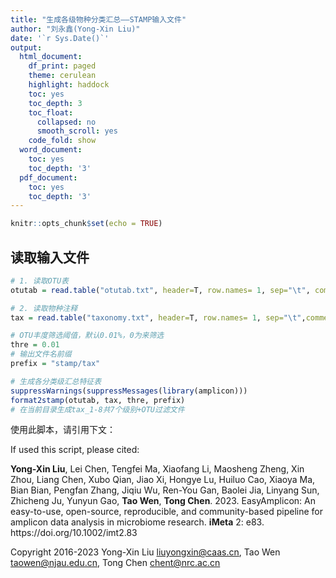 ```yaml
---
title: "生成各级物种分类汇总——STAMP输入文件"
author: "刘永鑫(Yong-Xin Liu)"
date: '`r Sys.Date()`'
output:
  html_document:
    df_print: paged
    theme: cerulean
    highlight: haddock
    toc: yes
    toc_depth: 3
    toc_float:
      collapsed: no
      smooth_scroll: yes
    code_fold: show
  word_document:
    toc: yes
    toc_depth: '3'
  pdf_document:
    toc: yes
    toc_depth: '3'
--- 
```


```r
knitr::opts_chunk$set(echo = TRUE)
```
 
## 读取输入文件

```r
# 1. 读取OTU表
otutab = read.table("otutab.txt", header=T, row.names= 1, sep="\t", comment.char = "", stringsAsFactors = F)

# 2. 读取物种注释
tax = read.table("taxonomy.txt", header=T, row.names= 1, sep="\t",comment.char = "", stringsAsFactors = F) 

# OTU丰度筛选阈值，默认0.01%，0为来筛选
thre = 0.01
# 输出文件名前缀
prefix = "stamp/tax"

# 生成各分类级汇总特征表
suppressWarnings(suppressMessages(library(amplicon)))
format2stamp(otutab, tax, thre, prefix)
# 在当前目录生成tax_1-8共7个级别+OTU过滤文件
```

使用此脚本，请引用下文：

If used this script, please cited:

**Yong-Xin Liu**, Lei Chen, Tengfei Ma, Xiaofang Li, Maosheng Zheng, Xin Zhou, Liang Chen, Xubo Qian, Jiao Xi, Hongye Lu, Huiluo Cao, Xiaoya Ma, Bian Bian, Pengfan Zhang, Jiqiu Wu, Ren-You Gan, Baolei Jia, Linyang Sun, Zhicheng Ju, Yunyun Gao, **Tao Wen**, **Tong Chen**. 2023. EasyAmplicon: An easy-to-use, open-source, reproducible, and community-based pipeline for amplicon data analysis in microbiome research. **iMeta** 2: e83. https://doi.org/10.1002/imt2.83

Copyright 2016-2023 Yong-Xin Liu <liuyongxin@caas.cn>, Tao Wen <taowen@njau.edu.cn>, Tong Chen <chent@nrc.ac.cn>
